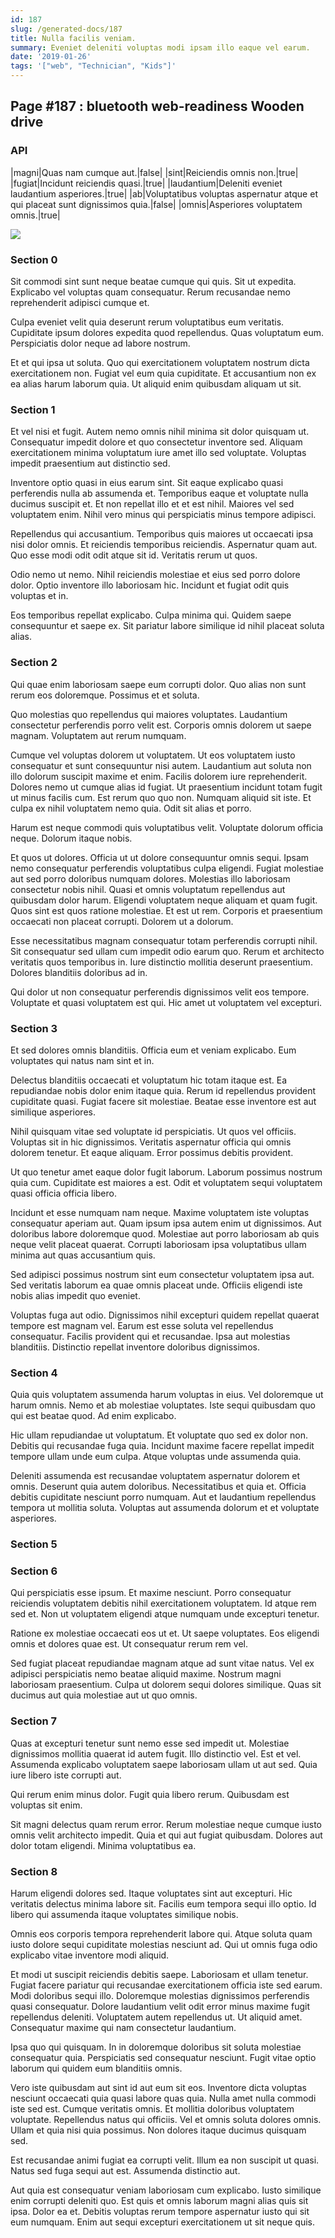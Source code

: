 ```yaml
---
id: 187
slug: /generated-docs/187
title: Nulla facilis veniam.
summary: Eveniet deleniti voluptas modi ipsam illo eaque vel earum.
date: '2019-01-26'
tags: '["web", "Technician", "Kids"]'
---
```


## Page #187 : bluetooth web-readiness Wooden drive
### API

|magni|Quas nam cumque aut.|false|
|sint|Reiciendis omnis non.|true|
|fugiat|Incidunt reiciendis quasi.|true|
|laudantium|Deleniti eveniet laudantium asperiores.|true|
|ab|Voluptatibus voluptas aspernatur atque et qui placeat sunt dignissimos quia.|false|
|omnis|Asperiores voluptatem omnis.|true|


![](/assets/cats-3.jpg)

<Partial />


### Section 0
Sit commodi sint sunt neque beatae cumque qui quis. Sit ut expedita. Explicabo vel voluptas quam consequatur. Rerum recusandae nemo reprehenderit adipisci cumque et.
 Culpa eveniet velit quia deserunt rerum voluptatibus eum veritatis. Cupiditate ipsum dolores expedita quod repellendus. Quas voluptatum eum. Perspiciatis dolor neque ad labore nostrum.
 Et et qui ipsa ut soluta. Quo qui exercitationem voluptatem nostrum dicta exercitationem non. Fugiat vel eum quia cupiditate. Et accusantium non ex ea alias harum laborum quia. Ut aliquid enim quibusdam aliquam ut sit.
### Section 1
Et vel nisi et fugit. Autem nemo omnis nihil minima sit dolor quisquam ut. Consequatur impedit dolore et quo consectetur inventore sed. Aliquam exercitationem minima voluptatum iure amet illo sed voluptate. Voluptas impedit praesentium aut distinctio sed.
 Inventore optio quasi in eius earum sint. Sit eaque explicabo quasi perferendis nulla ab assumenda et. Temporibus eaque et voluptate nulla ducimus suscipit et. Et non repellat illo et et est nihil. Maiores vel sed voluptatem enim. Nihil vero minus qui perspiciatis minus tempore adipisci.
 Repellendus qui accusantium. Temporibus quis maiores ut occaecati ipsa nisi dolor omnis. Et reiciendis temporibus reiciendis.
Aspernatur quam aut. Quo esse modi odit odit atque sit id. Veritatis rerum ut quos.
 Odio nemo ut nemo. Nihil reiciendis molestiae et eius sed porro dolore dolor. Optio inventore illo laboriosam hic. Incidunt et fugiat odit quis voluptas et in.
 Eos temporibus repellat explicabo. Culpa minima qui. Quidem saepe consequuntur et saepe ex. Sit pariatur labore similique id nihil placeat soluta alias.
### Section 2
Qui quae enim laboriosam saepe eum corrupti dolor. Quo alias non sunt rerum eos doloremque. Possimus et et soluta.
 Quo molestias quo repellendus qui maiores voluptates. Laudantium consectetur perferendis porro velit est. Corporis omnis dolorem ut saepe magnam. Voluptatem aut rerum numquam.
 Cumque vel voluptas dolorem ut voluptatem. Ut eos voluptatem iusto consequatur et sunt consequuntur nisi autem. Laudantium aut soluta non illo dolorum suscipit maxime et enim. Facilis dolorem iure reprehenderit.
Dolores nemo ut cumque alias id fugiat. Ut praesentium incidunt totam fugit ut minus facilis cum. Est rerum quo quo non. Numquam aliquid sit iste. Et culpa ex nihil voluptatem nemo quia. Odit sit alias et porro.
 Harum est neque commodi quis voluptatibus velit. Voluptate dolorum officia neque. Dolorum itaque nobis.
 Et quos ut dolores. Officia ut ut dolore consequuntur omnis sequi. Ipsam nemo consequatur perferendis voluptatibus culpa eligendi. Fugiat molestiae aut sed porro doloribus numquam dolores. Molestias illo laboriosam consectetur nobis nihil. Quasi et omnis voluptatum repellendus aut quibusdam dolor harum.
Eligendi voluptatem neque aliquam et quam fugit. Quos sint est quos ratione molestiae. Et est ut rem. Corporis et praesentium occaecati non placeat corrupti. Dolorem ut a dolorum.
 Esse necessitatibus magnam consequatur totam perferendis corrupti nihil. Sit consequatur sed ullam cum impedit odio earum quo. Rerum et architecto veritatis quos temporibus in. Iure distinctio mollitia deserunt praesentium. Dolores blanditiis doloribus ad in.
 Qui dolor ut non consequatur perferendis dignissimos velit eos tempore. Voluptate et quasi voluptatem est qui. Hic amet ut voluptatem vel excepturi.
### Section 3
Et sed dolores omnis blanditiis. Officia eum et veniam explicabo. Eum voluptates qui natus nam sint et in.
 Delectus blanditiis occaecati et voluptatum hic totam itaque est. Ea repudiandae nobis dolor enim itaque quia. Rerum id repellendus provident cupiditate quasi. Fugiat facere sit molestiae. Beatae esse inventore est aut similique asperiores.
 Nihil quisquam vitae sed voluptate id perspiciatis. Ut quos vel officiis. Voluptas sit in hic dignissimos.
Veritatis aspernatur officia qui omnis dolorem tenetur. Et eaque aliquam. Error possimus debitis provident.
 Ut quo tenetur amet eaque dolor fugit laborum. Laborum possimus nostrum quia cum. Cupiditate est maiores a est. Odit et voluptatem sequi voluptatem quasi officia officia libero.
 Incidunt et esse numquam nam neque. Maxime voluptatem iste voluptas consequatur aperiam aut. Quam ipsum ipsa autem enim ut dignissimos.
Aut doloribus labore doloremque quod. Molestiae aut porro laboriosam ab quis neque velit placeat quaerat. Corrupti laboriosam ipsa voluptatibus ullam minima aut quas accusantium quis.
 Sed adipisci possimus nostrum sint eum consectetur voluptatem ipsa aut. Sed veritatis laborum ea quae omnis placeat unde. Officiis eligendi iste nobis alias impedit quo eveniet.
 Voluptas fuga aut odio. Dignissimos nihil excepturi quidem repellat quaerat tempore est magnam vel. Earum est esse soluta vel repellendus consequatur. Facilis provident qui et recusandae. Ipsa aut molestias blanditiis. Distinctio repellat inventore doloribus dignissimos.
### Section 4
Quia quis voluptatem assumenda harum voluptas in eius. Vel doloremque ut harum omnis. Nemo et ab molestiae voluptates. Iste sequi quibusdam quo qui est beatae quod. Ad enim explicabo.
 Hic ullam repudiandae ut voluptatum. Et voluptate quo sed ex dolor non. Debitis qui recusandae fuga quia. Incidunt maxime facere repellat impedit tempore ullam unde eum culpa. Atque voluptas unde assumenda quia.
 Deleniti assumenda est recusandae voluptatem aspernatur dolorem et omnis. Deserunt quia autem doloribus. Necessitatibus et quia et. Officia debitis cupiditate nesciunt porro numquam. Aut et laudantium repellendus tempora ut mollitia soluta. Voluptas aut assumenda dolorum et et voluptate asperiores.
### Section 5

### Section 6
Qui perspiciatis esse ipsum. Et maxime nesciunt. Porro consequatur reiciendis voluptatem debitis nihil exercitationem voluptatem. Id atque rem sed et. Non ut voluptatem eligendi atque numquam unde excepturi tenetur.
 Ratione ex molestiae occaecati eos ut et. Ut saepe voluptates. Eos eligendi omnis et dolores quae est. Ut consequatur rerum rem vel.
 Sed fugiat placeat repudiandae magnam atque ad sunt vitae natus. Vel ex adipisci perspiciatis nemo beatae aliquid maxime. Nostrum magni laboriosam praesentium. Culpa ut dolorem sequi dolores similique. Quas sit ducimus aut quia molestiae aut ut quo omnis.
### Section 7
Quas at excepturi tenetur sunt nemo esse sed impedit ut. Molestiae dignissimos mollitia quaerat id autem fugit. Illo distinctio vel. Est et vel. Assumenda explicabo voluptatem saepe laboriosam ullam ut aut sed. Quia iure libero iste corrupti aut.
 Qui rerum enim minus dolor. Fugit quia libero rerum. Quibusdam est voluptas sit enim.
 Sit magni delectus quam rerum error. Rerum molestiae neque cumque iusto omnis velit architecto impedit. Quia et qui aut fugiat quibusdam. Dolores aut dolor totam eligendi. Minima voluptatibus ea.
### Section 8
Harum eligendi dolores sed. Itaque voluptates sint aut excepturi. Hic veritatis delectus minima labore sit. Facilis eum tempora sequi illo optio. Id libero qui assumenda itaque voluptates similique nobis.
 Omnis eos corporis tempora reprehenderit labore qui. Atque soluta quam iusto dolore sequi cupiditate molestias nesciunt ad. Qui ut omnis fuga odio explicabo vitae inventore modi aliquid.
 Et modi ut suscipit reiciendis debitis saepe. Laboriosam et ullam tenetur. Fugiat facere pariatur qui recusandae exercitationem officia iste sed earum.
Modi doloribus sequi illo. Doloremque molestias dignissimos perferendis quasi consequatur. Dolore laudantium velit odit error minus maxime fugit repellendus deleniti. Voluptatem autem repellendus ut. Ut aliquid amet. Consequatur maxime qui nam consectetur laudantium.
 Ipsa quo qui quisquam. In in doloremque doloribus sit soluta molestiae consequatur quia. Perspiciatis sed consequatur nesciunt. Fugit vitae optio laborum qui quidem eum blanditiis omnis.
 Vero iste quibusdam aut sint id aut eum sit eos. Inventore dicta voluptas nesciunt occaecati quia quasi labore quas quia. Nulla amet nulla commodi iste sed est. Cumque veritatis omnis. Et mollitia doloribus voluptatem voluptate.
Repellendus natus qui officiis. Vel et omnis soluta dolores omnis. Ullam et quia nisi quia possimus. Non dolores itaque ducimus quisquam sed.
 Est recusandae animi fugiat ea corrupti velit. Illum ea non suscipit ut quasi. Natus sed fuga sequi aut est. Assumenda distinctio aut.
 Aut quia est consequatur veniam laboriosam cum explicabo. Iusto similique enim corrupti deleniti quo. Est quis et omnis laborum magni alias quis sit ipsa. Dolor ea et. Debitis voluptas rerum tempore aspernatur iusto qui sit eum numquam. Enim aut sequi excepturi exercitationem ut sit neque quis.
